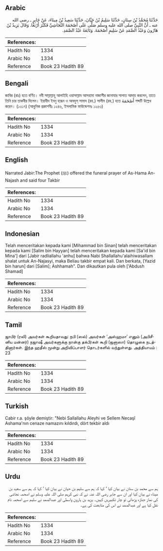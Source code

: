 ## Arabic


<div dir="rtl" lang="ar" style={{fontSize:'larger',backgroundColor:'#f8f9fa',padding:20}}>
حَدَّثَنَا مُحَمَّدُ بْنُ سِنَانٍ، حَدَّثَنَا سَلِيمُ بْنُ حَيَّانَ، حَدَّثَنَا سَعِيدُ بْنُ مِينَاءَ، عَنْ جَابِرٍ ـ رضى الله عنه ـ أَنَّ النَّبِيَّ صلى الله عليه وسلم صَلَّى عَلَى أَصْحَمَةَ النَّجَاشِيِّ فَكَبَّرَ أَرْبَعًا‏.‏ وَقَالَ يَزِيدُ بْنُ هَارُونَ وَعَبْدُ الصَّمَدِ عَنْ سَلِيمٍ أَصْحَمَةَ‏.‏ وَتَابَعَهُ عَبْدُ الصَّمَدِ‏.‏
</div>
<div style={{backgroundColor:'#f8f9fa',padding:20, marginBottom: 10}}><table> <thead> <tr> <th>References:</th> <th></th> </tr> </thead> <tbody><tr><td>Hadith No</td><td>1334</td></tr><tr><td>Arabic No</td><td>1334</td></tr><tr><td>Reference</td><td>Book 23 Hadith 89</td></tr></tbody></table></div>

## Bengali


<div dir="ltr" lang="bn" style={{fontSize:'larger',backgroundColor:'#f8f9fa',padding:20}}>
জাবির (রাঃ) হতে বর্ণিত। নবী সাল্লাল্লাহু আলাইহি ওয়াসাল্লাম আসহামা নাজাশীর জানাযার সালাত আদায় করলেন, তাতে তিনি চার তাকবীর দিলেন। ইয়াযীদ ইবনু হারূন ও আবদুস্ সামাদ (রহ.) সালীম (রহ.) হতে أَصْحَمَةَ শব্দটি উল্লেখ করেন। (১৩১৭) (আধুনিক প্রকাশনীঃ ১২৪৬, ইসলামিক ফাউন্ডেশনঃ ১২৫৩)
</div>
<div style={{backgroundColor:'#f8f9fa',padding:20, marginBottom: 10}}><table> <thead> <tr> <th>References:</th> <th></th> </tr> </thead> <tbody><tr><td>Hadith No</td><td>1334</td></tr><tr><td>Arabic No</td><td>1334</td></tr><tr><td>Reference</td><td>Book 23 Hadith 89</td></tr></tbody></table></div>

## English


<div dir="ltr" lang="en" style={{fontSize:'larger',backgroundColor:'#f8f9fa',padding:20}}>
Narrated Jabir:The Prophet (ﷺ) offered the funeral prayer of As-Hama An-Najash and said four Takbir
</div>
<div style={{backgroundColor:'#f8f9fa',padding:20, marginBottom: 10}}><table> <thead> <tr> <th>References:</th> <th></th> </tr> </thead> <tbody><tr><td>Hadith No</td><td>1334</td></tr><tr><td>Arabic No</td><td>1334</td></tr><tr><td>Reference</td><td>Book 23 Hadith 89</td></tr></tbody></table></div>

## Indonesian


<div dir="ltr" lang="id" style={{fontSize:'larger',backgroundColor:'#f8f9fa',padding:20}}>
Telah menceritakan kepada kami [Mihammad bin Sinan] telah menceritakan kepada kami [Salim bin Hayyan] telah menceritakan kepada kami [Sa'id bin Mina'] dari [Jabir radliallahu 'anhu] bahwa Nabi Shallallahu'alaihiwasallam shalat untuk An-Najasyi, maka Beliau takbir empat kali. Dan berkata, [Yazid bin harun] dari [Salim]; Ashhamah". Dan dikautkan pula oleh ['Abdush Shamad]
</div>
<div style={{backgroundColor:'#f8f9fa',padding:20, marginBottom: 10}}><table> <thead> <tr> <th>References:</th> <th></th> </tr> </thead> <tbody><tr><td>Hadith No</td><td>1334</td></tr><tr><td>Arabic No</td><td>1334</td></tr><tr><td>Reference</td><td>Book 23 Hadith 89</td></tr></tbody></table></div>

## Tamil


<div dir="ltr" lang="ta" style={{fontSize:'larger',backgroundColor:'#f8f9fa',padding:20}}>
ஜாபிர் (ரலி) அவர்கள் கூறியதாவது: நபி (ஸல்) அவர்கள் ‘அஸ்ஹமா’ எனும் (அபிசீனிய மன்னர்) நஜாஷீ அவர்களுக்கு நான்கு தக்பீர்கள் கூறி (ஜனாஸா) தொழுகை நடத்தினார்கள். இந்த ஹதீஸ் மூன்று அறிவிப்பாளர் தொடர்களில் வந்துள்ளது. அத்தியாயம் : 23
</div>
<div style={{backgroundColor:'#f8f9fa',padding:20, marginBottom: 10}}><table> <thead> <tr> <th>References:</th> <th></th> </tr> </thead> <tbody><tr><td>Hadith No</td><td>1334</td></tr><tr><td>Arabic No</td><td>1334</td></tr><tr><td>Reference</td><td>Book 23 Hadith 89</td></tr></tbody></table></div>

## Turkish


<div dir="ltr" lang="tr" style={{fontSize:'larger',backgroundColor:'#f8f9fa',padding:20}}>
Cabir r.a. şöyle demiştir: "Nebi Sallallahu Aleyhi ve Sellem Necaşî Ashama'nın cenaze namazını kıldırdı, dört tekbir aldı
</div>
<div style={{backgroundColor:'#f8f9fa',padding:20, marginBottom: 10}}><table> <thead> <tr> <th>References:</th> <th></th> </tr> </thead> <tbody><tr><td>Hadith No</td><td>1334</td></tr><tr><td>Arabic No</td><td>1334</td></tr><tr><td>Reference</td><td>Book 23 Hadith 89</td></tr></tbody></table></div>

## Urdu


<div dir="rtl" lang="ur" style={{fontSize:'larger',backgroundColor:'#f8f9fa',padding:20}}>
ہم سے محمد بن سنان نے بیان کیا ‘ کہا کہ ہم سے سلیم بن حیان نے بیان کیا ‘ کہا کہ ہم سے سعید بن میناء نے بیان کیا اور ان سے جابر رضی اللہ عنہ نے کہ نبی کریم صلی اللہ علیہ وسلم نے اصحمہ نجاشی کی نماز جنازہ پڑھائی تو چار تکبیریں کہیں۔ یزید بن ہارون واسطی اور عبدالصمد نے سلیم سے اصحمہ نام نقل کیا ہے اور عبدالصمد نے اس کی متابعت کی ہے۔
</div>
<div style={{backgroundColor:'#f8f9fa',padding:20, marginBottom: 10}}><table> <thead> <tr> <th>References:</th> <th></th> </tr> </thead> <tbody><tr><td>Hadith No</td><td>1334</td></tr><tr><td>Arabic No</td><td>1334</td></tr><tr><td>Reference</td><td>Book 23 Hadith 89</td></tr></tbody></table></div>